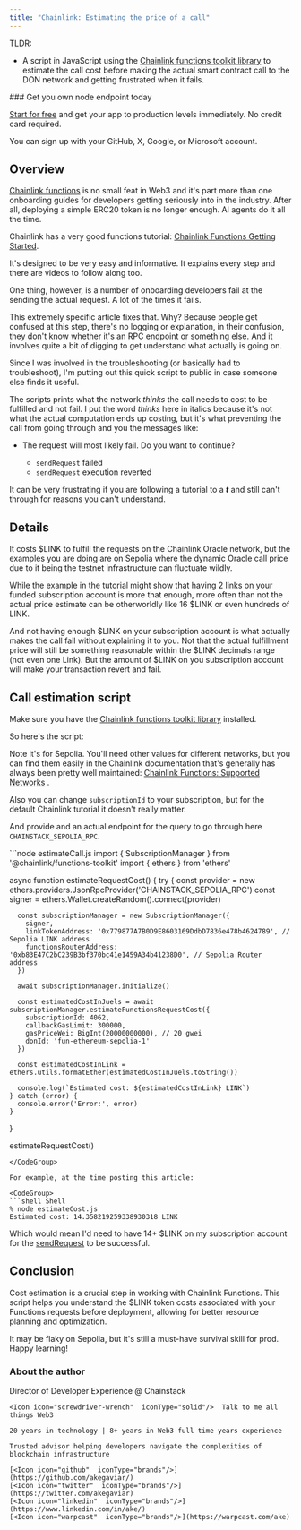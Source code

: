 ```yaml
---
title: "Chainlink: Estimating the price of a call"
---
```


TLDR:
* A script in JavaScript using the [Chainlink functions toolkit library](https://www.npmjs.com/package/@chainlink/functions-toolkit) to estimate the call cost before making the actual smart contract call to the DON network and getting frustrated when it fails.

<Check>
### Get you own node endpoint today

  [Start for free](https://console.chainstack.com/) and get your app to production levels immediately. No credit card required.

  You can sign up with your GitHub, X, Google, or Microsoft account.
</Check>

## Overview

[Chainlink functions](https://chain.link/functions) is no small feat in Web3 and it's part more than one onboarding guides for developers getting seriously into in the industry. After all, deploying a simple ERC20 token is no longer enough. AI agents do it all the time.

Chainlink has a very good functions tutorial: [Chainlink Functions Getting Started](https://docs.chain.link/chainlink-functions/getting-started).

It's designed to be very easy and informative. It explains every step and there are videos to follow along too.

One thing, however, is a number of onboarding developers fail at the sending the actual request. A lot of the times it fails.

This extremely specific article fixes that. Why? Because people get confused at this step, there's no logging or explanation, in their confusion, they don't know whether it's an RPC endpoint or something else. And it involves quite a bit of digging to get understand what actually is going on.

Since I was involved in the troubleshooting (or basically had to troubleshoot), I'm putting out this quick script to public in case someone else finds it useful.

The scripts prints what the network *thinks* the call needs to cost to be fulfilled and not fail. I put the word *thinks* here in italics because it's not what the actual computation ends up costing, but it's what preventing the call from going through and you the messages like:

* The request will most likely fail. Do you want to continue?

  * `sendRequest` failed
  * `sendRequest` execution reverted

It can be very frustrating if you are following a tutorial to a ***t*** and still can't through for reasons you can't understand.

## Details

It costs $LINK to fulfill the requests on the Chainlink Oracle network, but the examples you are doing are on Sepolia where the dynamic Oracle call price due to it being the testnet infrastructure can fluctuate wildly.

While the example in the tutorial might show that having 2 links on your funded subscription account is more that enough, more often than not the actual price estimate can be otherworldly like 16 $LINK or even hundreds of LINK.

And not having enough $LINK on your subscription account is what actually makes the call fail without explaining it to you. Not that the actual fulfillment price will still be something reasonable within the $LINK decimals range (not even one Link). But the amount of $LINK on you subscription account will make your transaction revert and fail.

## Call estimation script

Make sure you have the [Chainlink functions toolkit library](https://www.npmjs.com/package/@chainlink/functions-toolkit) installed.

So here's the script:

Note it's for Sepolia. You'll need other values for different networks, but you can find them easily in the Chainlink documentation that's generally has always been pretty well maintained: [Chainlink Functions: Supported Networks](https://docs.chain.link/chainlink-functions/supported-networks) .

Also you can change `subscriptionId` to your subscription, but for the default Chainlink tutorial it doesn't really matter.

And provide and an actual endpoint for the query to go through here `CHAINSTACK_SEPOLIA_RPC`.

<CodeGroup>
  ```node estimateCall.js
  import { SubscriptionManager } from '@chainlink/functions-toolkit'
  import { ethers } from 'ethers'

  async function estimateRequestCost() {
    try {
      const provider = new ethers.providers.JsonRpcProvider('CHAINSTACK_SEPOLIA_RPC')
      const signer = ethers.Wallet.createRandom().connect(provider)

      const subscriptionManager = new SubscriptionManager({
        signer,
        linkTokenAddress: '0x779877A7B0D9E8603169DdbD7836e478b4624789', // Sepolia LINK address
        functionsRouterAddress: '0xb83E47C2bC239B3bf370bc41e1459A34b41238D0', // Sepolia Router address
      })

      await subscriptionManager.initialize()

      const estimatedCostInJuels = await subscriptionManager.estimateFunctionsRequestCost({
        subscriptionId: 4062,
        callbackGasLimit: 300000,
        gasPriceWei: BigInt(20000000000), // 20 gwei
        donId: 'fun-ethereum-sepolia-1'
      })

      const estimatedCostInLink = ethers.utils.formatEther(estimatedCostInJuels.toString())

      console.log(`Estimated cost: ${estimatedCostInLink} LINK`)
    } catch (error) {
      console.error('Error:', error)
    }
  }

  estimateRequestCost()
  ```
</CodeGroup>

For example, at the time posting this article:

<CodeGroup>
  ```shell Shell
  % node estimateCost.js
  Estimated cost: 14.358219259338930318 LINK
  ```
</CodeGroup>

Which would mean I'd need to have 14+ $LINK on my subscription account for the [sendRequest](https://docs.chain.link/chainlink-functions/getting-started#run-the-example) to be successful.

## Conclusion

Cost estimation is a crucial step in working with Chainlink Functions. This script helps you understand the $LINK token costs associated with your Functions requests before deployment, allowing for better resource planning and optimization.

It may be flaky on Sepolia, but it's still a must-have survival skill for prod. Happy learning!

### About the author

<CardGroup>
  <Card title="Ake" img="/images/docs/profile_images/1719912994363326464/8_Bi4fdM_400x400.jpg">
    <Icon icon="code"  iconType="solid"/>Director of Developer Experience @ Chainstack

    <Icon icon="screwdriver-wrench"  iconType="solid"/>  Talk to me all things Web3

    20 years in technology | 8+ years in Web3 full time years experience

    Trusted advisor helping developers navigate the complexities of blockchain infrastructure

    [<Icon icon="github"  iconType="brands"/>](https://github.com/akegaviar/)
    [<Icon icon="twitter"  iconType="brands"/>](https://twitter.com/akegaviar)
    [<Icon icon="linkedin"  iconType="brands"/>](https://www.linkedin.com/in/ake/)
    [<Icon icon="warpcast"  iconType="brands"/>](https://warpcast.com/ake)
  </Card>
</CardGroup>
